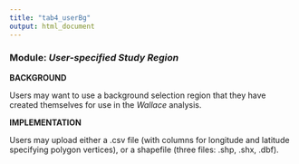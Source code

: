 ---
title: "tab4_userBg"
output: html_document
---

### **Module:** ***User-specified Study Region***

**BACKGROUND**

Users may want to use a background selection region that they have created themselves for use in the *Wallace* analysis.

**IMPLEMENTATION** 

Users may upload either a .csv file (with columns for longitude and latitude specifying polygon vertices), or a shapefile (three files: .shp, .shx, .dbf).
